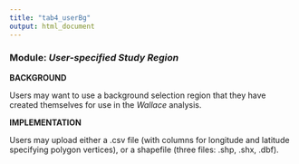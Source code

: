 ---
title: "tab4_userBg"
output: html_document
---

### **Module:** ***User-specified Study Region***

**BACKGROUND**

Users may want to use a background selection region that they have created themselves for use in the *Wallace* analysis.

**IMPLEMENTATION** 

Users may upload either a .csv file (with columns for longitude and latitude specifying polygon vertices), or a shapefile (three files: .shp, .shx, .dbf).
